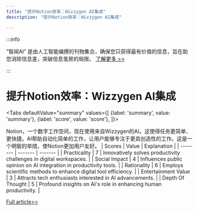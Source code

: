 ```yaml
---
title: "提升Notion效率：Wizzygen AI集成"
description: "提升Notion效率：Wizzygen AI集成"

---
```



:::info

“智闻AI“ 是由人工智能编撰的刊物集合，确保您只获得最有价值的信息，旨在助您消除信息差，突破信息茧房的局限。  [了解更多 >>](/)

:::

# 提升Notion效率：Wizzygen AI集成


<Tabs
	defaultValue="summary"
	values={[
	{label: 'summary', value: 'summary'},
	{label: 'score', value: 'score'},
]}>
<TabItem value="summary">


Notion，一个数字工作空间，现在使用来自Wizzygen的AI。这使得任务更简单、更快捷。AI帮助自动化简单的工作，让用户能够专注于更具创造性的工作。这是一个明智的举措，使Notion更加用户友好。
</TabItem>
<TabItem value="score">
	| Scores     | Value   | Explanation |
	| -------- | ------- | ------- |
	| Practicality  | 7    | Innovatively solves productivity challenges in digital workspaces.    |
	| Social Impact | 4     | Influences public opinion on AI integration in productivity tools.    |
	| Rationality    | 6    | Employs scientific methods to enhance digital tool efficiency.    |
	| Entertainment Value    | 3    | Attracts tech enthusiasts interested in AI advancements.    |
	| Depth Of Thought    | 5    | Profound insights on AI's role in enhancing human productivity.    |
</TabItem>
</Tabs>

[Full article>>](https://www.producthunt.com/posts/wizzygen)
